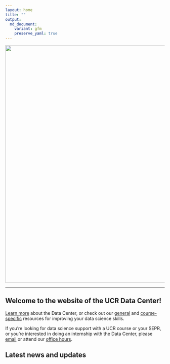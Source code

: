 ```yaml
---
layout: home
title: ""
output:
  md_document:
    variant: gfm
    preserve_yaml: true
---
```


<img src="assets/img/DC_logo.png" width="750" class="center"/>

---

## Welcome to the website of the UCR Data Center!

[Learn more](about) about the Data Center, or check out our [general](tutorials) and [course-specific](courses) resources for improving your data science skills.

If you're looking for data science support with a UCR course or your SEPR, or you're interested in doing an internship with the Data Center, please [email](mailto:datacenter@ucr.nl) or attend our [office hours](contact).

## Latest news and updates



<!-- ## DC Apprenticeship -->

<!-- You can find all materials related to the 2024 June Apprenticeship workshops and projects [here](apprenticeship2). -->

<!-- You can find all materials related to the 2024 Winter Apprenticeship workshops and projects [here](apprenticeship). -->

<!-- ## Office hours -->

<!-- The Data Center student fellows hold office hours in the Data Center's office (Anne ground floor) to answer questions and help with assignments related to the Data Center projects. -->
<!-- The timing of office hours depends on which courses have ongoing data encounters, and is announced on the individual course pages and/or course Moodle pages. -->

<!-- If you would like to request an individual consultation, feel free to send an email to [datacenter@ucr.nl](mailto:datacenter@ucr.nl). -->

<!-- ## General support -->

<!-- You can find some general tutorials on working with data and a collection of useful data sources [here](tutorial). -->

<!-- ## Ongoing/future courses -->

<!-- * [AH-ANTQ103 - Introduction to Archeology](AH-ANTQ103) -->
<!-- * [SCIBIOM303 - Mechanisms of Disease](SCIBIOM303) -->
<!-- * [AH-FTME101 - Introduction to Film, Theatre, and Media](AH-FTME101) -->

<!-- ## Past courses -->

<!-- You can view the archived pages of all previous Data Center projects [here](archive). -->